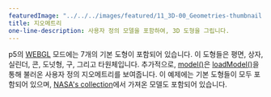 ---
featuredImage: "../../../images/featured/11_3D-00_Geometries-thumbnail.png"
title: 지오메트리
one-line-description: 사용자 정의 모델을 포함하여, 3D 도형을 그립니다.
---

p5의 
<a href="https://p5js.org/reference/#/p5/WEBGL" target="_blank">WEBGL</a> 
모드에는 7개의 기본 도형이 포함되어 있습니다. 이 도형들은 평면, 상자, 실린더, 콘, 도넛형, 구, 그리고 타원체입니다.
추가적으로, 
<a href="https://p5js.org/reference/#/p5/model" target="_blank">model()</a>은 
<a href="https://p5js.org/reference/#/p5/loadModel" target="_blank">loadModel()</a>을 통해 불러온 사용자 정의 지오메트리를 보여줍니다. 
이 예제에는 기본 도형들이 모두 포함되어 있으며, 
<a href="https://nasa3d.arc.nasa.gov/models" target="_blank">NASA's collection</a>에서 가져온 모델도 포함되어 있습니다.